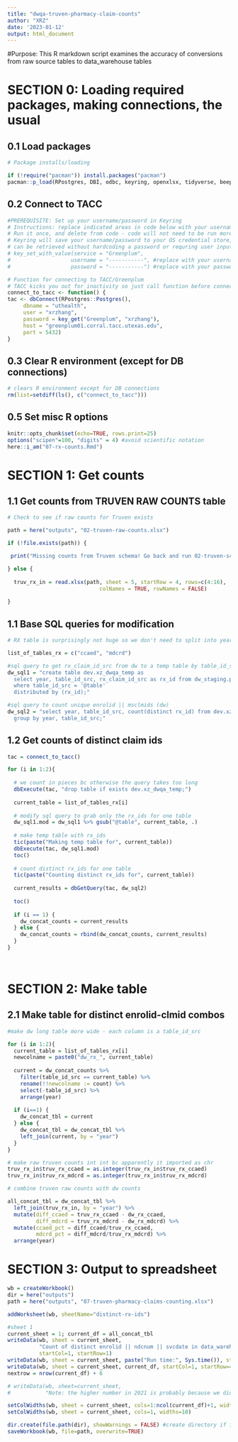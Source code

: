 ```yaml
---
title: "dwqa-truven-pharmacy-claim-counts"
author: "XRZ"
date: '2023-01-12'
output: html_document
---
```


#Purpose:
This R markdown script examines the accuracy of conversions from raw source tables to
data_warehouse tables


# SECTION 0: Loading required packages, making connections, the usual

## 0.1 Load packages
```r
# Package installs/loading 

if (!require("pacman")) install.packages("pacman")
pacman::p_load(RPostgres, DBI, odbc, keyring, openxlsx, tidyverse, beepr, tictoc, here)

```

## 0.2 Connect to TACC
```r
#PREREQUISITE: Set up your username/password in Keyring
# Instructions: replace indicated areas in code below with your username/password for TACC server
# Run it once, and delete from code - code will not need to be run more than once per user per computer
# Keyring will save your username/password to your OS credential store, and the service/user/password combo
# can be retrieved without hardcoding a password or requring user input.
# key_set_with_value(service = "Greenplum", 
#                   username = "-----------", #replace with your username
#                   password = "-----------") #replace with your password

# Function for connecting to TACC/Greenplum
# TACC kicks you out for inactivity so just call function before connections
connect_to_tacc <- function() {
tac <- dbConnect(RPostgres::Postgres(),
	 dbname = "uthealth",
	 user = "xrzhang",
	 password = key_get("Greenplum", "xrzhang"),
	 host = "greenplum01.corral.tacc.utexas.edu",
	 port = 5432)
}

```

## 0.3 Clear R environment (except for DB connections)
```r
# clears R environment except for DB connections
rm(list=setdiff(ls(), c("connect_to_tacc")))
```

## 0.5 Set misc R options
```r
knitr::opts_chunk$set(echo=TRUE, rows.print=25)
options("scipen"=100, "digits" = 4) #avoid scientific notation
here::i_am("07-rx-counts.Rmd")
```

# SECTION 1: Get counts
## 1.1 Get counts from TRUVEN RAW COUNTS table
```r

# Check to see if raw counts for Truven exists

path = here("outputs", "02-truven-raw-counts.xlsx")

if (!file.exists(path)) {

 print("Missing counts from Truven schema! Go back and run 02-truven-schema-counts.Rmd")

} else {
  
  truv_rx_in = read.xlsx(path, sheet = 5, startRow = 4, rows=c(4:16),
                             colNames = TRUE, rowNames = FALSE)
  
}

```

## 1.1 Base SQL queries for modification
```r

# RX table is surprisingly not huge so we don't need to split into years

list_of_tables_rx = c("ccaed", "mdcrd")

#sql query to get rx_claim_id_src from dw to a temp table by table_id_src (dw)
dw_sql1 = "create table dev.xz_dwqa_temp as
  select year, table_id_src, rx_claim_id_src as rx_id from dw_staging.pharmacy_claims
  where table_id_src = '@table'
  distributed by (rx_id);"

#sql query to count unique enrolid || msclmids (dw)
dw_sql2 = "select year, table_id_src, count(distinct rx_id) from dev.xz_dwqa_temp
  group by year, table_id_src;"

```

## 1.2 Get counts of distinct claim ids
```r


tac = connect_to_tacc()

for (i in 1:2){
  
  # we count in pieces bc otherwise the query takes too long
  dbExecute(tac, "drop table if exists dev.xz_dwqa_temp;")
  
  current_table = list_of_tables_rx[i]
  
  # modify sql query to grab only the rx_ids for one table
  dw_sql1.mod = dw_sql1 %>% gsub("@table", current_table, .)
  
  # make temp table with rx_ids
  tic(paste("Making temp table for", current_table))
  dbExecute(tac, dw_sql1.mod)
  toc()
  
  # count distinct rx_ids for one table
  tic(paste("Counting distinct rx_ids for", current_table))
  
  current_results = dbGetQuery(tac, dw_sql2)
  
  toc()
  
  if (i == 1) {
    dw_concat_counts = current_results
  } else {
    dw_concat_counts = rbind(dw_concat_counts, current_results)
  }
}

  
```

# SECTION 2: Make table

## 2.1 Make table for distinct enrolid-clmid combos
```r
#make dw long table more wide - each column is a table_id_src

for (i in 1:2){
  current_table = list_of_tables_rx[i]
  newcolname = paste0("dw_rx_", current_table)
  
  current = dw_concat_counts %>%
    filter(table_id_src == current_table) %>%
    rename(!!newcolname := count) %>%
    select(-table_id_src) %>%
    arrange(year)
  
  if (i==1) {
    dw_concat_tbl = current
  } else {
    dw_concat_tbl = dw_concat_tbl %>%
    left_join(current, by = "year")
  }
}

# make raw truven counts int int bc apparently it imported as chr
truv_rx_in$truv_rx_ccaed = as.integer(truv_rx_in$truv_rx_ccaed)
truv_rx_in$truv_rx_mdcrd = as.integer(truv_rx_in$truv_rx_mdcrd)

# combine truven raw counts with dw counts

all_concat_tbl = dw_concat_tbl %>%
  left_join(truv_rx_in, by = "year") %>%
  mutate(diff_ccaed = truv_rx_ccaed - dw_rx_ccaed,
         diff_mdcrd = truv_rx_mdcrd - dw_rx_mdcrd) %>%
  mutate(ccaed_pct = diff_ccaed/truv_rx_ccaed,
         mdcrd_pct = diff_mdcrd/truv_rx_mdcrd) %>%
  arrange(year)

```

# SECTION 3: Output to spreadsheet
```r

wb = createWorkbook()
dir = here("outputs")
path = here("outputs", "07-truven-pharmacy-claims-counting.xlsx")

addWorksheet(wb, sheetName="distinct-rx-ids")

#sheet 1
current_sheet = 1; current_df = all_concat_tbl
writeData(wb, sheet = current_sheet,
          "Count of distinct enrolid || ndcnum || svcdate in data_warehouse and Truven schema on TACC server",
          startCol=1, startRow=1)
writeData(wb, sheet = current_sheet, paste("Run time:", Sys.time()), startCol=1, startRow=2)
writeData(wb, sheet = current_sheet, current_df, startCol=1, startRow=4)
nextrow = nrow(current_df) + 6

# writeData(wb, sheet=current_sheet,
#           "Note: the higher number in 2021 is probably because we didn't add enrolids that # don't exist in 'a' but exist in the claim tables to dim_uth_member_id", startCol=1, startRow = nextrow)

setColWidths(wb, sheet = current_sheet, cols=1:ncol(current_df)+1, widths="auto")
setColWidths(wb, sheet = current_sheet, cols=1, widths=10)

dir.create(file.path(dir), showWarnings = FALSE) #create directory if it does not exist
saveWorkbook(wb, file=path, overwrite=TRUE)

```


